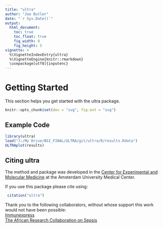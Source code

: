 ```yaml
---
title: "ultra"
author: "Joe Butler"
date: "`r Sys.Date()`"
output:
  html_document:
    toc: true
    toc_float: true
    fig_width: 8
    fig_height: 5
vignette: >
  %\VignetteIndexEntry{ultra}
  %\VignetteEngine{knitr::rmarkdown}
  \usepackage[utf8]{inputenc}
---
```

  
<style type="text/css">
.main-container {
  max-width: 768px;
  margin-left: auto;
  margin-right: auto;
}
</style>  

# Getting Started

This section helps you get started with the ultra package.

```r
knitr::opts_chunk$set(dev = "svg", fig.ext = "svg")
```

## Example Code
```r
library(ultra)
load("J:/My Drive/BSI_FINAL/ULTRA/git/ultra/R/results.Rdata")
ULTRAplot(results)
```


## Citing ultra
The method and package was developed in the <a href="https://www.amc.nl/web/research-75/departments/center-for-experimental-and-molecular-medicine-cemm.htm" target="_blank" rel="noopener noreferrer">Center for Experimental and Molecular Medicine</a> at the Amsterdam University Medical Center.

If you use this package please cite using:

```r
 citation("ultra")
```

Thank you to the following collaborators, without whose support this work would not have been possible:<br>
<a href="https://immunexpress.com/" target="_blank" rel="noopener noreferrer">Immunexpress</a><br>
<a href="https://www.arcsepsis.com/" target="_blank" rel="noopener noreferrer">The African Research Collaboration on Sepsis</a>

